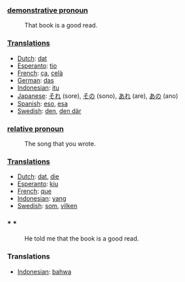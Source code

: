 ===[[demonstrative pronoun]]===

:That book is a good read.

===[[Translation]]s===

*[[Dutch]]: [[dat]]
*[[Esperanto]]: [[tio]]
*[[French]]: [[ça]], [[celà]]
*[[German]]: [[das]]
*[[Indonesian]]: [[itu]]
*[[Japanese]]: [[それ]] (sore), [[その]] (sono), [[あれ]] (are), [[あの]] (ano)
*[[Spanish]]: [[eso]], [[esa]]
*[[Swedish]]: [[den]], [[den där]]

===[[relative pronoun]]===

:The song that you wrote.

===[[Translation]]s===

*[[Dutch]]: [[dat]], [[die]]
*[[Esperanto]]: [[kiu]]
*[[French]]: [[que]]
*[[Indonesian]]: [[yang]]
*[[Swedish]]: [[som]], [[vilken]]

=== * * ===

:He told me that the book is a good read.

=== Translations ===
*[[Indonesian]]: [[bahwa]]